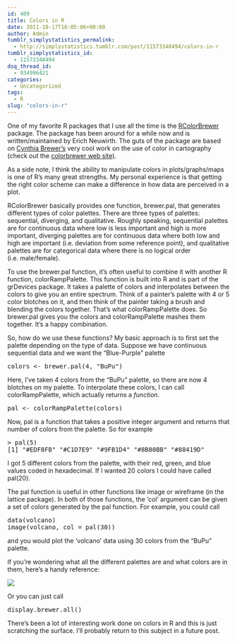 ```yaml
---
id: 409
title: Colors in R
date: 2011-10-17T16:05:06+00:00
author: Admin
tumblr_simplystatistics_permalink:
  - http://simplystatistics.tumblr.com/post/11573348494/colors-in-r
tumblr_simplystatistics_id:
  - 11573348494
dsq_thread_id:
  - 934996421
categories:
  - Uncategorized
tags:
  - R
slug: "colors-in-r"
---
```

One of my favorite R packages that I use all the time is the <a href="http://cran.r-project.org/package=RColorBrewer" target="_blank">RColorBrewer</a> package. The package has been around for a while now and is written/maintained by Erich Neuwirth. The guts of the package are based on <a href="http://www.personal.psu.edu/cab38/" target="_blank">Cynthia Brewer&#8217;s</a> very cool work on the use of color in cartography (check out the <a href="http://colorbrewer2.org/" target="_blank">colorbrewer web site)</a>.

As a side note, I think the ability to manipulate colors in plots/graphs/maps is one of R&#8217;s many great strengths. My personal experience is that getting the right color scheme can make a difference in how data are perceived in a plot.

<!-- more -->RColorBrewer basically provides one function, brewer.pal, that generates different types of color palettes. There are three types of palettes: sequential, diverging, and qualitative. Roughly speaking, sequential palettes are for continuous data where low is less important and high is more important, diverging palettes are for continuous data where both low and high are important (i.e. deviation from some reference point), and qualitative palettes are for categorical data where there is no logical order (i.e. male/female).

To use the brewer.pal function, it&#8217;s often useful to combine it with another R function, colorRampPalette. This function is built into R and is part of the grDevices package. It takes a palette of colors and interpolates between the colors to give you an entire spectrum. Think of a painter&#8217;s palette with 4 or 5 color blotches on it, and then think of the painter taking a brush and blending the colors together. That&#8217;s what colorRampPalette does. So brewer.pal gives you the colors and colorRampPalette mashes them together. It&#8217;s a happy combination.

So, how do we use these functions? My basic approach is to first set the palette depending on the type of data. Suppose we have continuous sequential data and we want the &#8220;Blue-Purple&#8221; palette

<pre>colors &lt;- brewer.pal(4, "BuPu")
</pre>

Here, I&#8217;ve taken 4 colors from the &#8220;BuPu&#8221; palette, so there are now 4 blotches on my palette. To interpolate these colors, I can call colorRampPalette, which actually returns a _function_.

<pre>pal &lt;- colorRampPalette(colors)
</pre>

Now, pal is a function that takes a positive integer argument and returns that number of colors from the palette. So for example

<pre>&gt; pal(5)
[1] "#EDF8FB" "#C1D7E9" "#9FB1D4" "#8B80BB" "#88419D"
</pre>

I got 5 different colors from the palette, with their red, green, and blue values coded in hexadecimal. If I wanted 20 colors I could have called pal(20).

The pal function is useful in other functions like image or wireframe (in the lattice package). In both of those functions, the &#8216;col&#8217; argument can be given a set of colors generated by the pal function. For example, you could call

<pre>data(volcano)
image(volcano, col = pal(30))
</pre>

and you would plot the &#8216;volcano&#8217; data using 30 colors from the &#8220;BuPu&#8221; palette.

If you&#8217;re wondering what all the different palettes are and what colors are in them, here&#8217;s a handy reference:

![](http://media.tumblr.com/tumblr_lsyvc6tZ9U1r08wvg.jpg)

Or you can just call

<pre>display.brewer.all()</pre>

There&#8217;s been a lot of interesting work done on colors in R and this is just scratching the surface. I&#8217;ll probably return to this subject in a future post.
